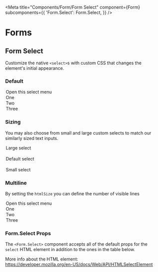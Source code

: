 

<Meta
  title="Components/Form/Form Select"
  component={Form}
  subcomponents={{
    'Form.Select': Form.Select,
  }}
/>

# Forms

## Form Select

Customize the native `<select>`s with custom CSS that changes the element's initial appearance.

### Default

<Canvas>
  <Story name="Default">
    <Form>
      <Form.Select aria-label="Default select example">
        <option>Open this select menu</option>
        <option value="1">One</option>
        <option value="2">Two</option>
        <option value="3">Three</option>
      </Form.Select>
    </Form>
  </Story>
</Canvas>

### Sizing

You may also choose from small and large custom selects to match our similarly sized text inputs.

<Canvas>
  <Story name="Sizing">
    <Form>
      <Form.Select size="lg">
        <option>Large select</option>
      </Form.Select>
      <br />
      <Form.Select>
        <option>Default select</option>
      </Form.Select>
      <br />
      <Form.Select size="sm">
        <option>Small select</option>
      </Form.Select>
    </Form>
  </Story>
</Canvas>

### Multiline

By setting the `htmlSize` you can define the number of visible lines

<Canvas>
  <Story name="Multiline">
    <Form>
      <Form.Select aria-label="Default select example" htmlSize={3}>
        <option>Open this select menu</option>
        <option value="1">One</option>
        <option value="2">Two</option>
        <option value="3">Three</option>
      </Form.Select>
    </Form>
  </Story>
</Canvas>

### Form.Select Props

The `<Form.Select>` component accepts all of the default props for the `select` HTML element in addition to the ones in the table below.

More info about the HTML element:<br/>
https://developer.mozilla.org/en-US/docs/Web/API/HTMLSelectElement

<ArgsTable of={Form.Select} />
